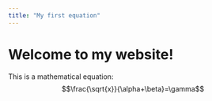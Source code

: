```yaml
---
title: "My first equation"
---
```

<body>
	<h1>Welcome to my website!</h1>
	<p>This is a mathematical equation: $$\frac{\sqrt{x}}{\alpha+\beta}=\gamma$$</p>
</body>